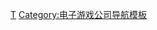 {{Navbox
| name = 河洛工作室
| title = [[河洛工作室]]
| listclass = hlist
| state = {{{state|}}}

| group1 = 台灣智冠科技遊戲開發組
| list1 =
* [[金庸群俠傳]]
* [[武林群俠傳]]

|group2 = 東方演算
|list2 =
* [[三國群俠傳]]
* [[中華職棒 Internet Game]]

|group3 = 河洛工作室
|list3 =
* [[俠客風雲傳]]
* [[俠客風雲傳前傳]]
* [[河洛群俠傳]]
* [[俠之道]]
}}<noinclude>
{{collapsible option}}

[[Category:河洛工作室|Τ]]
[[Category:电子游戏公司导航模板]]
</noinclude>